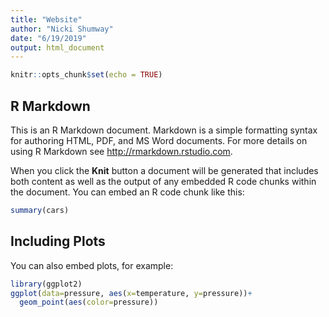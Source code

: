 ```yaml
---
title: "Website"
author: "Nicki Shumway"
date: "6/19/2019"
output: html_document
---
```


```r
knitr::opts_chunk$set(echo = TRUE)
```

## R Markdown

This is an R Markdown document. Markdown is a simple formatting syntax for authoring HTML, PDF, and MS Word documents. For more details on using R Markdown see <http://rmarkdown.rstudio.com>.

When you click the **Knit** button a document will be generated that includes both content as well as the output of any embedded R code chunks within the document. You can embed an R code chunk like this:

```r
summary(cars)
```

## Including Plots

You can also embed plots, for example:

```r
library(ggplot2)
ggplot(data=pressure, aes(x=temperature, y=pressure))+
  geom_point(aes(color=pressure))
```

